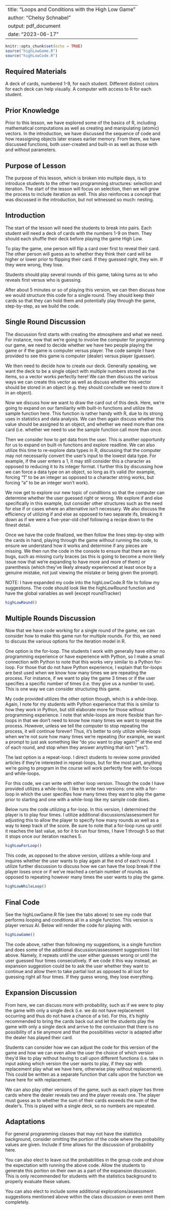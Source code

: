 <!-- This is an RMarkdown file that compiles into a PDF! -->
<!-- Use the Knit button to see the below instructions as a PDF. -->
<!-- Keep in mind that the highLowGame is an interactive game, -->
<!-- so you won't see the full interaction sample in the PDF. -->
<!-- Use Run to see the code run in the console and interact with it! -->

---
title: "Loops and Conditions with the High Low Game"
author: "Chelsy Schnabel"
output: pdf_document
date: "2023-06-17"
---

```r
knitr::opts_chunk$set(echo = TRUE)
source("highLowGame.R")
source("highLowCode.R")
```
## Required Materials
A deck of cards, numbered 1-9, for each student. Different distinct colors for each deck can help visually.
A computer with access to R for each student.

## Prior Knowledge
Prior to this lesson, we have explored some of the basics of R, including mathematical computations as well as creating and manipulating (atomic) vectors. In the introduction, we have discussed the sequence of code and how reassigning objects later erases earlier memory. From there, we have discussed functions, both user-created and built-in as well as those with and without parameters.

## Purpose of Lesson
The purpose of this lesson, which is broken into multiple days, is to introduce students to the other two programming structures: selection and iteration. The start of the lesson will focus on selection, then we will grow the process to include iteration as well. This also reinforces a concept that was discussed in the introduction, but not witnessed so much: nesting.

## Introduction
The start of the lesson will need the students to break into pairs. Each student will need a deck of cards with the numbers 1-9 on them. They should each shuffle their deck before playing the game High Low.

To play the game, one person will flip a card over first to reveal their card. The other person will guess as to whether they think their card will be higher or lower prior to flipping their card. If they guessed right, they win. If they were wrong, they lose.

Students should play several rounds of this game, taking turns as to who reveals first versus who is guessing.

After about 5 minutes or so of playing this version, we can then discuss how we would structure this code for a single round. They should keep their cards so that they can hold them and potentially play through the game, step-by-step, as we build the code.

## Single Round Discussion
The discussion first starts with creating the atmosphere and what we need. For instance, now that we're going to involve the computer for programming our game, we need to decide whether we have two people playing the game or if the game is computer versus player. The code sample I have provided to see this game is computer (dealer) versus player (guesser).

We then need to decide how to create our deck. Generally speaking, we want the deck to be a single object with multiple numbers stored as the items, so a vector works perfectly here! We can then discuss the various ways we can create this vector as well as discuss whether this vector should be stored in an object (e.g. they should conclude we need to store it in an object). 

Now we discuss how we want to draw the card out of this deck. Here, we're going to expand on our familiarity with built-in functions and utilize the sample function here. This function is rather handy with R, due to its strong uses in statistics and data analysis. We can then again discuss whether this value should be assigned to an object, and whether we need more than one card (i.e. whether we need to use the sample function call more than once. 

Then we consider how to get data from the user. This is another opportunity for us to expand on built-in functions and explore readline. We can also utilize this time to re-explore data types in R, discussing that the computer may not necessarily convert the user's input to the lowest data type. For example, if the user enters a 1, it may still consider this a character as opposed to reducing it to its integer format. I further this by discussing how we can force a data type on an object, so long as it's valid (for example, forcing "1"  to be an integer as opposed to a character string works, but forcing "a" to be an integer won't work).

We now get to explore our new topic of conditions so that the computer can determine whether the user guessed right or wrong. We explore if and else specifically in this example, but consider other structures such as the need for else if or cases where an alternative isn't necessary. We also discuss the efficiency of utilizing if and else as opposed to two separate ifs, breaking it down as if we were a five-year-old chef following a recipe down to the finest detail.

Once we have the code finalized, we then follow the lines step-by-step with the cards in hand, playing through the game without running the code, to ensure we understand how it works and determine if any pieces are missing. We then run the code in the console to ensure that there are no bugs, such as missing curly braces (as this is going to become a more likely issue now that we're expanding to have more and more of them) or parenthesis (which they've likely already experienced at least once by a genuine mistake, not just viewing the mistake or being given the prompt).

NOTE: I have expanded my code into the highLowCode.R file to follow my suggestions. The code should look like the highLowRound function and have the global variables as well (except roundTracker)

```r
highLowRound()
```

## Multiple Rounds Discussion
Now that we have code working for a single round of the game, we can consider how to make this game run for multiple rounds. For this, we need to discuss the various options for the iteration model in R.

One option is the for-loop. The students I work with generally have either no programming experience or have experience with Python, so I make a small connection with Python to note that this works very similar to a Python for-loop. For those that do not have Python experience, I explain that for-loops are best used when we know how many times we are repeating the process. For instance, if we want to play the game 3 times or if the user specifies a specific number of times (i.e. they give us a number to use). This is one way we can consider structuring this game.

My code provided utilizes the other option though, which is a while-loop. Again, I note for my students with Python experience that this is similar to how they work in Python, but still elaborate more for those without programming experience. I note that while-loops are more flexible than for-loops in that we don't need to know how many times we want to repeat the process. However, unless we tell the computer to stop repeating the process, it will continue forever! Thus, it's better to only utilize while-loops when we're not sure how many times we're repeating (for example, we want a prompt to just ask something like "do you want to play again?" at the end of each round, and stop when they answer anything that isn't "yes").

The last option is a repeat-loop. I direct students to review some provided articles if they're interested in repeat-loops, but for the most part, anything we're going to program in the course will work perfectly fine with for-loops and while-loops.

For this code, we can write with either loop version. Though the code I have provided utilizes a while-loop, I like to write two versions: one with a for-loop in which the user specifies how many times they want to play the game prior to starting and one with a while-loop like my sample code does.

Below runs the code utilizing a for-loop. In this version, I determined the player is to play four times. I utilize additional discussions/assessment for adjusting this to allow the player to specify how many rounds as well as a way to keep track of the score. Be sure to note that a for-loop runs up until it reaches the last value, so for it to run four times, I have 1 through 5 so that it stops once our iteration reaches 5.

```r
highLowForLoop()
```

This code, as opposed to the above version, utilizes a while-loop and inquires whether the user wants to play again at the end of each round. I utilize further discussion to discuss how we can have the loop break if the player loses once or if we've reached a certain number of rounds as opposed to repeating however many times the user wants to play the game.

```r
highLowWhileLoop()
```

## Final Code
See the highLowGame.R file (see the tabs above) to see my code that performs looping and conditions all in a single function. This version is player versus AI. Below will render the code for playing with.

```r
highLowGame()
```

The code above, rather than following my suggestions, is a single function and does some of the additional discussion/assessment suggestions I list above. Namely, it repeats until the user either guesses wrong or until the user guessed four times consecutively. If we code it this way instead, an expansion suggestion could be to ask the user whether they want to continue and allow them to take partial loot as opposed to all loot for guessing right all four times. If they guess wrong, they lose everything.

## Expansion Discussion
From here, we can discuss more with probability, such as if we were to play the game with only a single deck (i.e. we do not have replacement occurring and thus do not have a chance of a tie). For this, it's highly recommended to bring the cards back out and let the students play the game with only a single deck and arrive to the conclusion that there is no possibility of a tie anymore and that the possibilities vector is adapted after the dealer has played their card. 

Students can consider how we can adjust the code for this version of the game and how we can even allow the user the choice of which version they'd like to play without having to call upon different functions (i.e. take in input asking which version the user wants to play, if they say with replacement play what we have here, otherwise play without replacement). This could be written as a separate function that calls upon the function we have here for with replacement.

We can also play other versions of the game, such as each player has three cards where the dealer reveals two and the player reveals one. The player must guess as to whether the sum of their cards exceeds the sum of the dealer's. This is played with a single deck, so no numbers are repeated.

## Adaptations
For general programming classes that may not have the statistics background, consider omitting the portion of the code where the probability values are given. Include if time allows for the discussion of probability here.

You can also elect to leave out the probabilities in the group code and show the expectation with running the above code. Allow the students to generate this portion on their own as a part of the expansion discussion. This is only recommended for students with the statistics background to properly evaluate these values.

You can also elect to include some additional explorations/assessment suggestions mentioned above within the class discussion or even omit them completely.